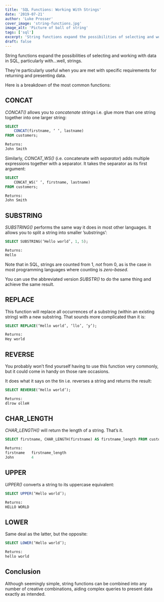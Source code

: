 ```yaml
---
title: 'SQL Functions: Working With Strings'
date: '2019-07-21'
author: 'Luke Prosser'
cover_image: 'string-functions.jpg'
image_alt: 'Picture of ball of string'
tags: ['sql']
excerpt: 'String functions expand the possibilities of selecting and working with data in SQL, particularly with…well, strings. They’re particularly useful when you are met with specific requirements for returning and presenting data.'
draft: false
---
```


String functions expand the possibilities of selecting and working with data in SQL, particularly with…well, strings.

They’re particularly useful when you are met with specific requirements for returning and presenting data.

Here is a breakdown of the most common functions:

## CONCAT

_CONCAT()_ allows you to _concatenate_ strings i.e. glue more than one string together into one larger string:

```sql
SELECT
    CONCAT(firstname, ‘ ‘, lastname)
FROM customers;

Returns:
John Smith
```

Similarly, _CONCAT_WS()_ (i.e. concatenate _with separator_) adds multiple expressions together with a separator. It takes the separator as its first argument:

```sql
SELECT
    CONCAT_WS(‘ ‘, firstname, lastname)
FROM customers;

Returns:
John Smith
```

## SUBSTRING

_SUBSTRING()_ performs the same way it does in most other languages. It allows you to split a string into smaller ’substrings’:

```sql
SELECT SUBSTRING(‘Hello world’, 1, 5);

Returns:
Hello
```

<InfoText>
  Note that in SQL, strings are counted from 1, <em>not</em> from 0, as is the
  case in most programming languages where counting is <em>zero-based</em>.
</InfoText>

You can use the abbreviated version _SUBSTR()_ to do the same thing and achieve the same result.

## REPLACE

This function will replace all occurrences of a substring (within an existing string) with a new substring. That sounds more complicated than it is:

```sql
SELECT REPLACE(‘Hello world’, ‘llo’, ‘y’);

Returns:
Hey world
```

## REVERSE

You probably won’t find yourself having to use this function very commonly, but it could come in handy on those rare occasions.

It does what it says on the tin i.e. reverses a string and returns the result:

```sql
SELECT REVERSE(‘Hello world’);

Returns:
dlrow olleH
```

## CHAR_LENGTH

_CHAR_LENGTH()_ will return the length of a string. That’s it.

```sql
SELECT firstname, CHAR_LENGTH(firstname) AS firstname_length FROM customers;

Returns:
firstname   firstname_length
John        4
```

## UPPER

_UPPER()_ converts a string to its uppercase equivalent:

```sql
SELECT UPPER(‘Hello world’);

Returns:
HELLO WORLD
```

## LOWER

Same deal as the latter, but the opposite:

```sql
SELECT LOWER(‘Hello world’);

Returns:
hello world
```

## Conclusion

Although seemingly simple, string functions can be combined into any number of creative combinations, aiding complex queries to present data exactly as intended.

